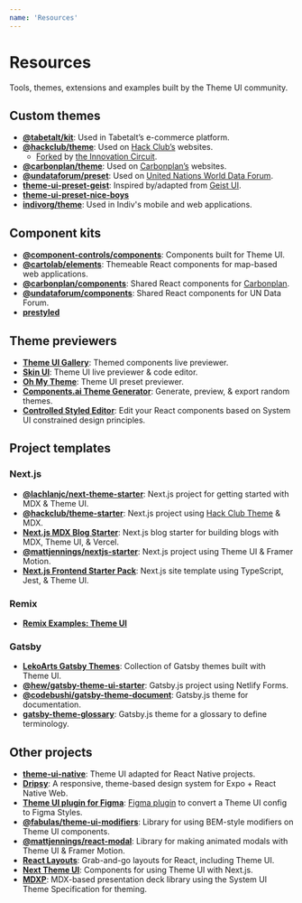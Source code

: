 ```yaml
---
name: 'Resources'
---
```


# Resources

Tools, themes, extensions and examples built by the Theme UI community.

## Custom themes

- [**@tabetalt/kit**](https://github.com/tabetalt/kit):
  Used in Tabetalt’s e-commerce platform.
- [**@hackclub/theme**](https://theme.hackclub.com):
  Used on [Hack Club’s](https://hackclub.com/) websites.
  - [Forked](https://github.com/the-innovation-circuit/theme) by [the Innovation Circuit](https://innovationcircuit.com).
- [**@carbonplan/theme**](https://github.com/carbonplan/theme):
  Used on [Carbonplan’s](https://carbonplan.org) websites.
- [**@undataforum/preset**](https://github.com/UNDataForum/design-system/tree/master/packages/preset):
  Used on [United Nations World Data Forum](https://undataforum.org/).
- [**theme-ui-preset-geist**](https://github.com/lachlanjc/theme-ui-preset-geist):
  Inspired by/adapted from [Geist UI](https://geist-ui.dev).
- [**theme-ui-preset-nice-boys**](https://github.com/nice-boys/theme-ui-preset-nice-boys)
- [**indivorg/theme**](https://github.com/indivorg/theme):
  Used in Indiv's mobile and web applications.  

## Component kits

- [**@component-controls/components**](https://github.com/ccontrols/component-controls/tree/master/ui/components):
  Components built for Theme UI.
- [**@cartolab/elements**](https://github.com/cartolab-gis/elements):
  Themeable React components for map-based web applications.
- [**@carbonplan/components**](https://github.com/carbonplan/components):
  Shared React components for [Carbonplan](https://carbonplan.org).
- [**@undataforum/components**](https://github.com/UNDataForum/design-system/tree/master/packages/components):
  Shared React components for UN Data Forum.
- [**prestyled**](https://github.com/pixelmord/prestyled)

## Theme previewers

- [**Theme UI Gallery**](https://theme-ui-gallery.netlify.app):
  Themed components live previewer.
- [**Skin UI**](https://www.skin-ui.com/):
  Theme UI live previewer & code editor.
- [**Oh My Theme**](https://www.oh-my-theme.com/):
  Theme UI preset previewer.
- [**Components.ai Theme Generator**](https://components.ai/theme-ui/):
  Generate, preview, & export random themes.
- [**Controlled Styled Editor**](https://github.com/Palmaswell/controlled-styled-editor):
  Edit your React components based on System UI constrained design principles.

## Project templates

### Next.js

- [**@lachlanjc/next-theme-starter**](https://github.com/lachlanjc/next-theme-starter):
  Next.js project for getting started with MDX & Theme UI.
- [**@hackclub/theme-starter**](https://github.com/hackclub/theme-starter):
  Next.js project using [Hack Club Theme](https://theme.hackclub.com) & MDX.
- [**Next.js MDX Blog Starter**](https://github.com/johnpolacek/nextjs-mdx-blog-starter):
  Next.js blog starter for building blogs with MDX, Theme UI, & Vercel.
- [**@mattjennings/nextjs-starter**](https://github.com/mattjennings/nextjs-starter):
  Next.js project using Theme UI & Framer Motion.
- [**Next.js Frontend Starter Pack**](https://github.com/freddydumont/theme-ui-next-boilerplate):
  Next.js site template using TypeScript, Jest, & Theme UI.

### Remix

- [**Remix Examples: Theme UI**](https://github.com/remix-run/remix/tree/main/examples/theme-ui)

### Gatsby

- [**LekoArts Gatsby Themes**](https://github.com/LekoArts/gatsby-themes):
  Collection of Gatsby themes built with Theme UI.
- [**@hew/gatsby-theme-ui-starter**](https://github.com/hew/gatsby-theme-ui-starter):
  Gatsby.js project using Netlify Forms.
- [**@codebushi/gatsby-theme-document**](https://github.com/codebushi/gatsby-theme-document):
  Gatsby.js theme for documentation.
- [**gatsby-theme-glossary**](https://github.com/johno/gatsby-theme-glossary):
  Gatsby.js theme for a glossary to define terminology.

## Other projects

- [**theme-ui-native**](https://github.com/samjbmason/theme-ui-native):
  Theme UI adapted for React Native projects.
- [**Dripsy**](https://github.com/nandorojo/dripsy):
  A responsive, theme-based design system for Expo + React Native Web.
- [**Theme UI plugin for Figma**](https://github.com/LekoArts/figma-theme-ui):
  [Figma plugin](https://www.figma.com/c/plugin/797015796747379907) to convert a Theme UI config to Figma Styles.
- [**@fabulas/theme-ui-modifiers**](https://github.com/fabulascode/theme-ui-modifiers):
  Library for using BEM-style modifiers on Theme UI components.
- [**@mattjennings/react-modal**](https://github.com/mattjennings/react-modal):
  Library for making animated modals with Theme UI & Framer Motion.
- [**React Layouts**](https://react-layouts.com/):
  Grab-and-go layouts for React, including Theme UI.
- [**Next Theme UI**](https://github.com/cobraz/next-theme-ui):
  Components for using Theme UI with Next.js.
- [**MDXP**](https://0phoff.github.io/MDXP):
  MDX-based presentation deck library using the System UI Theme Specification for theming.
